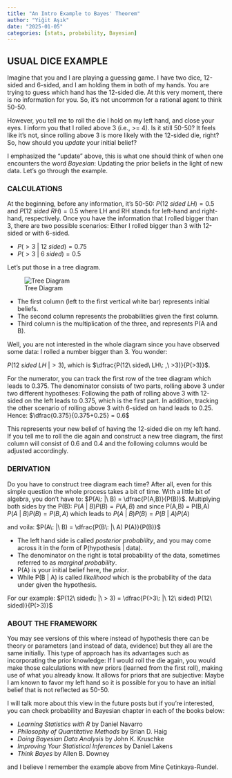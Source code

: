 ```yaml
---
title: "An Intro Example to Bayes' Theorem"
author: "Yiğit Aşık"
date: "2025-01-05"
categories: [stats, probability, Bayesian]
---
```


## USUAL DICE EXAMPLE

Imagine that you and I are playing a guessing game. I have two dice, 12-sided and 6-sided, and I am holding them in both of my hands. You are trying to guess which hand has the 12-sided die.  At this very moment, there is no information for you. So, it's not uncommon for a rational agent to think 50-50. 

However, you tell me to roll the die I hold on my left hand, and close your eyes. I inform you that I rolled above 3 (i.e., >= 4). Is it still 50-50? It feels like it's not, since rolling above 3 is more likely with the 12-sided die, right? So, how should you *update* your initial belief?

I emphasized the "update" above, this is what one should think of when one encounters the word *Bayesian*: Updating the prior beliefs in the light of new data. Let's go through the example.

### CALCULATIONS

At the beginning, before any information, it's 50-50: $P(12\: sided \ LH) = 0.5$ and $P(12\: sided \ RH) = 0.5$ where LH and RH stands for left-hand and right-hand, respectively. Once you have the information that I rolled bigger than 3, there are two possible scenarios: Either I rolled bigger than 3 with 12-sided or with 6-sided.

* $P(>3\: |\ 12\ sided) = 0.75$
* $P(>3\: |\ 6\ sided) = 0.5$

Let's put those in a tree diagram.

![Tree Diagram](tree_diagram.png)

* The first column (left to the first vertical white bar) represents initial beliefs. 
* The second column represents the probabilities given the first column. 
* Third column is the multiplication of the three, and represents P(A and B). 

Well, you are not interested in the whole diagram since you have observed some data: I rolled a number bigger than 3. You wonder:

$P(12\ sided\ LH\: | >3)$, which is $\dfrac{P(12\ sided\ LH\: ,\ >3)}{P(>3)}$.

For the numerator, you can track the first row of the tree diagram which leads to 0.375. The denominator consists of two parts, rolling above 3 under two different hypotheses: Following the path of rolling above 3 with 12-sided on the left leads to 0.375, which is the first part. In addition, tracking the other scenario of rolling above 3 with 6-sided on hand leads to 0.25. Hence:
$\dfrac{0.375}{0.375+0.25} = 0.6$

This represents your new belief of having the 12-sided die on my left hand. If you tell me to roll the die again and construct a new tree diagram, the first column will consist of 0.6 and 0.4 and the following columns would be adjusted accordingly.

### DERIVATION

Do you have to construct tree diagram each time? After all, even for this simple question the whole process takes a bit of time. With a little bit of algebra, you don't have to:
$P(A\: |\ B) = \dfrac{P(A,B)}{P(B)}$. Multiplying both sides by the P(B): $P(A\: |\ B) P(B) = P(A,B)$ and since P(A,B) = P(B,A) \
$P(A\: |\ B) P(B) = P(B,A)$ which leads to $P(A\: |\ B) P(B) = P(B\: |\ A) P (A)$

and voila:
$P(A\: |\ B) = \dfrac{P(B\: |\ A) P(A)}{P(B)}$

* The left hand side is called *posterior probability*, and you may come across it in the form of P(hypothesis | data). 
* The denominator on the right is total probability of the data, sometimes referred to as *marginal probability*. 
* P(A) is your initial belief here, the *prior*.
* While P(B | A) is called *likelihood* which is the probability of the data under given the hypothesis. 

For our example:
$P(12\ sided\: |\ > 3) = \dfrac{P(>3\: |\ 12\ sided) P(12\ sided)}{P(>3)}$

### ABOUT THE FRAMEWORK

You may see versions of this where instead of hypothesis there can be theory or parameters (and instead of data, evidence) but they all are the same initially. This type of approach has its advantages such as incorporating the prior knowledge: If I would roll the die again, you would make those calculations with new priors (learned from the first roll), making use of what you already know. It allows for priors that are subjective: Maybe I am known to favor my left hand so it is possible for you to have an initial belief that is not reflected as 50-50.

I will talk more about this view in the future posts but if you're interested, you can check probability and Bayesian chapter in each of the books below:

- *Learning Statistics with R* by Daniel Navarro
- *Philosophy of Quantitative Methods* by Brian D. Haig
- *Doing Bayesian Data Analysis* by John K. Kruschke
- *Improving Your Statistical Inferences* by Daniel Lakens
- *Think Bayes* by Allen B. Downey

and I believe I remember the example above from Mine Çetinkaya-Rundel.